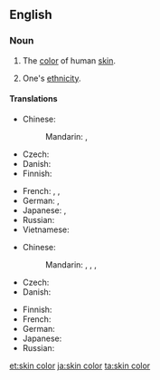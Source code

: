 ==English==
{{wikipedia|Human skin color}}

===Noun===
{{en-noun|-|head=[[skin]] [[color]]}}

# {{qualifier|literally}} The [[color]] of human [[skin]].
# {{qualifier|figuratively}} One's [[ethnicity]].

====Translations====
{{trans-top|color of human skin}}
* Chinese:
*: Mandarin: {{t+|cmn|膚色|sc=Hani}}, {{t+|cmn|肤色|tr=fūsè|sc=Hani}}
* Czech: {{t|cs|barva pleti|f}}
* Danish: {{t+|da|hudfarve|c}}
* Finnish: {{t+|fi|ihonväri}}
{{trans-mid}}
* French: {{t+|fr|teint|m}}, {{t|fr|couleur de la peau|m}}, {{t+|fr|complexion|f}}
* German: {{t+|de|Hautfarbe|f}}, {{t+|de|Teint|m}}
* Japanese: {{t|ja|肌の色|tr=はだのいろ, hada-no iro|sc=Jpan}}, {{t|ja|肌色|tr=はだいろ, hadairo|sc=Jpan}}
* Russian: {{t|ru|цвет ко́жи|m}}
* Vietnamese: {{t+|vi|màu da}}
{{trans-bottom}}

{{trans-top|ethnicity}}
* Chinese:
*: Mandarin: {{t+|cmn|種族|sc=Hani}}, {{t+|cmn|种族|tr=zhǒngzú|sc=Hani}}, {{t+|cmn|膚色|sc=Hani}}, {{t+|cmn|肤色|tr=fūsè|sc=Hani}}
* Czech: {{t|cs|barva pleti|f}}
* Danish: {{t+|da|hudfarve|c}}
{{trans-mid}}
* Finnish: {{t+|fi|ihonväri}}
* French: {{t|fr|couleur de la peau|m}}
* German: {{t+|de|Hautfarbe|f}}
* Japanese: {{t|ja|肌の色|tr=はだのいろ, hada-no iro|sc=Jpan}}
* Russian: {{t|ru|цвет ко́жи|m}}
{{trans-bottom}}

[[et:skin color]]
[[ja:skin color]]
[[ta:skin color]]